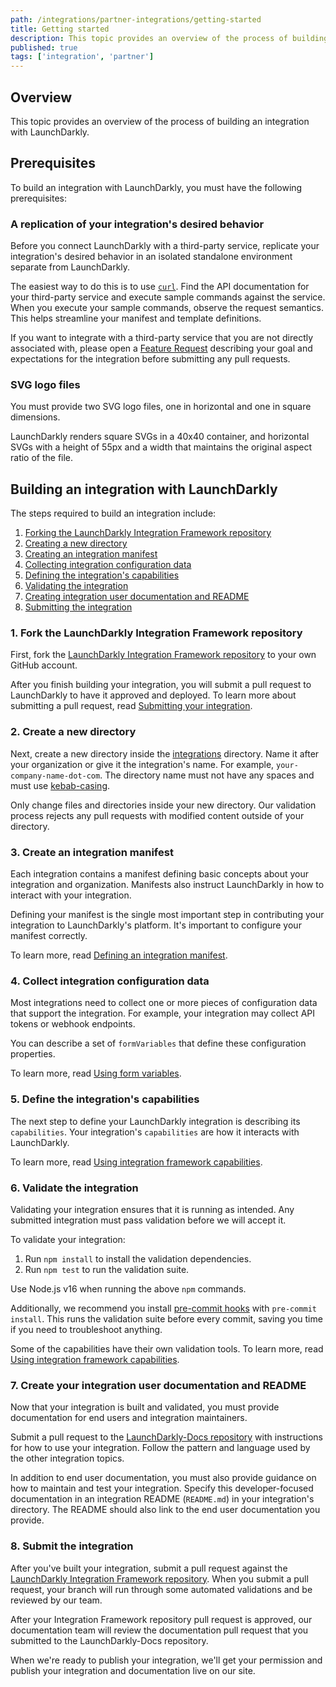```yaml
---
path: /integrations/partner-integrations/getting-started
title: Getting started
description: This topic provides an overview of the process of building an integration with LaunchDarkly.
published: true
tags: ['integration', 'partner']
---
```


## Overview

This topic provides an overview of the process of building an integration with LaunchDarkly.

## Prerequisites

To build an integration with LaunchDarkly, you must have the following prerequisites:

### A replication of your integration's desired behavior

Before you connect LaunchDarkly with a third-party service, replicate your integration's desired behavior in an isolated standalone environment separate from LaunchDarkly.

The easiest way to do this is to use [`curl`](https://curl.se/docs/manpage.html). Find the API documentation for your third-party service and execute sample commands against the service. When you execute your sample commands, observe the request semantics. This helps streamline your manifest and template definitions.

If you want to integrate with a third-party service that you are not directly associated with, please open a [Feature Request](https://github.com/launchdarkly/integration-framework/issues/new/choose) describing your goal and expectations for the integration before submitting any pull requests.

### SVG logo files

You must provide two SVG logo files, one in horizontal and one in square dimensions.

LaunchDarkly renders square SVGs in a 40x40 container, and horizontal SVGs with a height of 55px and a width that maintains the original aspect ratio of the file.

## Building an integration with LaunchDarkly

The steps required to build an integration include:

1. [Forking the LaunchDarkly Integration Framework repository](#1-fork-the-launchdarkly-integration-framework-repository)
2. [Creating a new directory](#2-create-a-new-directory)
3. [Creating an integration manifest](#3-create-an-integration-manifest)
4. [Collecting integration configuration data](#4-collect-integration-configuration-data)
5. [Defining the integration's capabilities](#5-define-the-integrations-capabilities)
6. [Validating the integration](#6-validate-the-integration)
7. [Creating integration user documentation and README](#7-create-your-integration-user-documentation-and-readme)
8. [Submitting the integration](#8-submit-the-integration)


### 1. Fork the LaunchDarkly Integration Framework repository

First, fork the [LaunchDarkly Integration Framework repository](https://github.com/launchdarkly/integration-framework) to your own GitHub account.

After you finish building your integration, you will submit a pull request to LaunchDarkly to have it approved and deployed. To learn more about submitting a pull request, read [Submitting your integration](#8-submit-the-integration).

### 2. Create a new directory

Next, create a new directory inside the [integrations](https://github.com/launchdarkly/integration-framework/tree/main/integrations) directory. Name it after your organization or give it the integration's name. For example, `your-company-name-dot-com`. The directory name must not have any spaces and must use [kebab-casing](https://wiki.c2.com/?KebabCase).

Only change files and directories inside your new directory. Our validation process rejects any pull requests with modified content outside of your directory.

### 3. Create an integration manifest

Each integration contains a manifest defining basic concepts about your integration and organization. Manifests also instruct LaunchDarkly in how to interact with your integration.

Defining your manifest is the single most important step in contributing your integration to LaunchDarkly's platform. It's important to configure your manifest correctly.

To learn more, read [Defining an integration manifest](/integrations/partner-integrations/manifest).

### 4. Collect integration configuration data

Most integrations need to collect one or more pieces of configuration data that support the integration. For example, your integration may collect API tokens or webhook endpoints.

You can describe a set of `formVariables` that define these configuration properties.

To learn more, read [Using form variables](/integrations/partner-integrations/form-variables).

### 5. Define the integration's capabilities

The next step to define your LaunchDarkly integration is describing its `capabilities`. Your integration's `capabilities` are how it interacts with LaunchDarkly.

To learn more, read [Using integration framework capabilities](/integrations/partner-integrations/capabilities).

### 6. Validate the integration

Validating your integration ensures that it is running as intended. Any submitted integration must pass validation before we will accept it.

To validate your integration:

1. Run `npm install` to install the validation dependencies.
2. Run `npm test` to run the validation suite.

Use Node.js v16 when running the above `npm` commands.

Additionally, we recommend you install [pre-commit hooks](https://pre-commit.com/#install) with `pre-commit install`. This runs the validation suite before every commit, saving you time if you need to troubleshoot anything.

Some of the capabilities have their own validation tools. To learn more, read [Using integration framework capabilities](/integrations/partner-integrations/capabilities).

### 7. Create your integration user documentation and README

Now that your integration is built and validated, you must provide documentation for end users and integration maintainers.

Submit a pull request to the [LaunchDarkly-Docs repository](https://github.com/launchdarkly/LaunchDarkly-Docs) with instructions for how to use your integration. Follow the pattern and language used by the other integration topics.

In addition to end user documentation, you must also provide guidance on how to maintain and test your integration. Specify this developer-focused documentation in an integration README (`README.md`) in your integration's directory. The README should also link to the end user documentation you provide.

### 8. Submit the integration

After you've built your integration, submit a pull request against the [LaunchDarkly Integration Framework repository](https://github.com/launchdarkly/integration-framework/pull/new/main). When you submit a pull request, your branch will run through some automated validations and be reviewed by our team. 

After your Integration Framework repository pull request is approved, our documentation team will review the documentation pull request that you submitted to the LaunchDarkly-Docs repository.

When we're ready to publish your integration, we'll get your permission and publish your integration and documentation live on our site.
